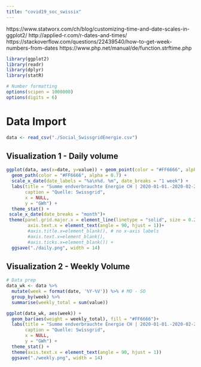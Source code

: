 ```yaml
---
title: "covid19_soc_swissix"
---
```


https://www.statworx.com/ch/blog/customizing-time-and-date-scales-in-ggplot2/
http://applied-r.com/r-dates-and-times/
https://stackoverflow.com/questions/22439540/how-to-get-week-numbers-from-dates
https://www.php.net/manual/de/function.strftime.php

```r
library(ggplot2)
library(readr)
library(dplyr)
library(statR)

# Number formatting
options(scipen = 1000000)
options(digits = 6)
```


# Data Import

```r
data <- read_csv("./Social_SwissgridEnergie.csv")

```

## Visualization 1 - Daily volume

```r
ggplot(data, aes(x=date, y=value)) + geom_point(color = "#FF6666", alpha = 0.7) +
  geom_path(color = "#FF6666", alpha = 0.7) +
  scale_x_date(date_labels = "%a\n%d. %m", date_breaks = "1 week") +
  labs(title = "Summe endverbrauchte Energie CH | 2020-01-01.-2020-02-29",
       caption = "Quelle: Swissgrid",
       x = NULL,
       y = "GWh") +
  theme_stat() +
 scale_x_date(date_breaks = "month")+
 theme(panel.grid.major.x = element_line(linetype = "solid", size = 0.25, color = "grey"),
        axis.text.x = element_text(angle = 90, hjust = 1))+
        #axis.title.x=element_blank(), # no x-axis labels
        #axis.text.x=element_blank(),
        #axis.ticks.x=element_blank()) +
  ggsave("./daily.png", width = 14)
```

## Visualization 2 - Weekly Volume

```r
# Data prep
data_wk <- data %>% 
  mutate(week = format(date, '%Y-%V')) %>% # MO - SO
  group_by(week) %>%
  summarise(weekly_total = sum(value))

ggplot(data_wk, aes(week)) + 
  geom_bar(aes(weight = weekly_total), fill = "#FF6666")+
  labs(title = "Summe endverbrauchte Energie CH | 2020-01-01.-2020-02-29",
       caption = "Quelle: Swissgrid",
       x = NULL,
       y = "GWh") +
  theme_stat() +
  theme(axis.text.x = element_text(angle = 90, hjust = 1))
  ggsave("./weekly.png", width = 14)
```

